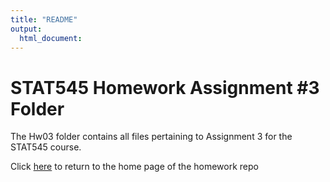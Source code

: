 ```yaml
---
title: "README"
output: 
  html_document:
---
```


# STAT545 Homework Assignment #3 Folder

The Hw03 folder contains all files pertaining to Assignment 3 for the STAT545 course.

Click [here](https://github.com/STAT545-UBC-hw-2019-20/stat545-hw-jacobgerlofs) to return to the home page of the homework repo

